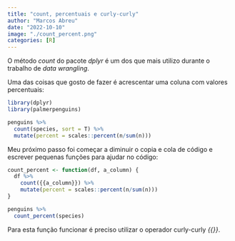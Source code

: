 ```yaml
---
title: "count, percentuais e curly-curly"
author: "Marcos Abreu"
date: "2022-10-10"
image: "./count_percent.png"
categories: [R]
---
```


O método *count* do pacote *dplyr* é um dos que mais utilizo durante o trabalho de *data wrangling*.

Uma das coisas que gosto de fazer é acrescentar uma coluna com valores percentuais:

```r
library(dplyr)
library(palmerpenguins)

penguins %>% 
  count(species, sort = T) %>% 
  mutate(percent = scales::percent(n/sum(n)))
```

Meu próximo passo foi começar a diminuir o copia e cola de código e escrever pequenas funções para ajudar no código:

```r
count_percent <- function(df, a_column) {
  df %>% 
    count({{a_column}}) %>% 
    mutate(percent = scales::percent(n/sum(n)))
}

penguins %>% 
  count_percent(species)

```

Para esta função funcionar é preciso utilizar o operador curly-curly *{{}}*.
